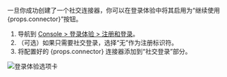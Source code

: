 一旦你成功创建了一个社交连接器，你可以在登录体验中将其启用为“继续使用 {props.connector}”按钮。

1. 导航到 [Console > 登录体验 > 注册和登录](https://cloud.logto.io/to/sign-in-experience/sign-up-and-sign-in)。
2. （可选）如果只需要社交登录，选择“无”作为注册标识符。
3. 将配置好的 {props.connector} 连接器添加到“社交登录”部分。

![登录体验选项卡](../assets/sie-tab.png)
